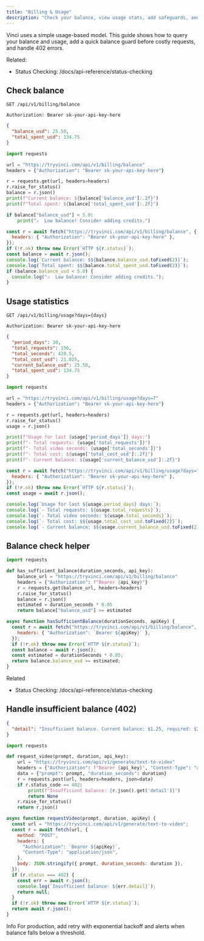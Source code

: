 ```yaml
---
title: "Billing & Usage"
description: "Check your balance, view usage stats, add safeguards, and handle insufficient balance errors."
---
```


Vinci uses a simple usage-based model. This guide shows how to query your balance and usage, add a quick balance guard before costly requests, and handle 402 errors.

Related:
- Status Checking: /docs/api-reference/status-checking

## Check balance

```http title="Endpoint"
GET /api/v1/billing/balance
```

```http title="Authentication"
Authorization: Bearer sk-your-api-key-here
```

```json title="Response"
{
  "balance_usd": 25.50,
  "total_spent_usd": 134.75
}
```

```python title="check_balance.py"
import requests

url = "https://tryvinci.com/api/v1/billing/balance"
headers = {"Authorization": "Bearer sk-your-api-key-here"}

r = requests.get(url, headers=headers)
r.raise_for_status()
balance = r.json()
print(f"Current balance: ${balance['balance_usd']:.2f}")
print(f"Total spent: ${balance['total_spent_usd']:.2f}")

if balance["balance_usd"] < 5.0:
    print("⚠️  Low balance! Consider adding credits.")
```

```javascript title="check_balance.js"
const r = await fetch("https://tryvinci.com/api/v1/billing/balance", {
  headers: { "Authorization": "Bearer sk-your-api-key-here" },
});
if (!r.ok) throw new Error(`HTTP ${r.status}`);
const balance = await r.json();
console.log(`Current balance: $${balance.balance_usd.toFixed(2)}`);
console.log(`Total spent: $${balance.total_spent_usd.toFixed(2)}`);
if (balance.balance_usd < 5.0) {
  console.log("⚠️  Low balance! Consider adding credits.");
}
```

## Usage statistics

```http title="Endpoint"
GET /api/v1/billing/usage?days={days}
```

```http title="Authentication"
Authorization: Bearer sk-your-api-key-here
```

```json title="Response"
{
  "period_days": 30,
  "total_requests": 156,
  "total_seconds": 420.5,
  "total_cost_usd": 21.025,
  "current_balance_usd": 25.50,
  "total_spent_usd": 134.75
}
```

```python title="usage_stats.py"
import requests

url = "https://tryvinci.com/api/v1/billing/usage?days=7"
headers = {"Authorization": "Bearer sk-your-api-key-here"}

r = requests.get(url, headers=headers)
r.raise_for_status()
usage = r.json()

print(f"Usage for last {usage['period_days']} days:")
print(f"- Total requests: {usage['total_requests']}")
print(f"- Total video seconds: {usage['total_seconds']}")
print(f"- Total cost: ${usage['total_cost_usd']:.2f}")
print(f"- Current balance: ${usage['current_balance_usd']:.2f}")
```

```javascript title="usage_stats.js"
const r = await fetch("https://tryvinci.com/api/v1/billing/usage?days=7", {
  headers: { "Authorization": "Bearer sk-your-api-key-here" },
});
if (!r.ok) throw new Error(`HTTP ${r.status}`);
const usage = await r.json();

console.log(`Usage for last ${usage.period_days} days:`);
console.log(`- Total requests: ${usage.total_requests}`);
console.log(`- Total video seconds: ${usage.total_seconds}`);
console.log(`- Total cost: $${usage.total_cost_usd.toFixed(2)}`);
console.log(`- Current balance: $${usage.current_balance_usd.toFixed(2)}`);
```

## Balance check helper

```python title="balance_check.py"
import requests

def has_sufficient_balance(duration_seconds, api_key):
    balance_url = "https://tryvinci.com/api/v1/billing/balance"
    headers = {"Authorization": f"Bearer {api_key}"}
    r = requests.get(balance_url, headers=headers)
    r.raise_for_status()
    balance = r.json()
    estimated = duration_seconds * 0.05
    return balance["balance_usd"] >= estimated
```

```javascript title="balance_check.js"
async function hasSufficientBalance(durationSeconds, apiKey) {
  const r = await fetch("https://tryvinci.com/api/v1/billing/balance", {
    headers: { "Authorization": `Bearer ${apiKey}` },
  });
  if (!r.ok) throw new Error(`HTTP ${r.status}`);
  const balance = await r.json();
  const estimated = durationSeconds * 0.05;
  return balance.balance_usd >= estimated;
}
```

Related
- Status Checking: /docs/api-reference/status-checking

## Handle insufficient balance (402)

```json title="Example 402 response"
{
  "detail": "Insufficient balance. Current balance: $1.25, required: $2.50"
}
```

```python title="handle_402.py"
import requests

def request_video(prompt, duration, api_key):
    url = "https://tryvinci.com/api/v1/generate/text-to-video"
    headers = {"Authorization": f"Bearer {api_key}", "Content-Type": "application/json"}
    data = {"prompt": prompt, "duration_seconds": duration}
    r = requests.post(url, headers=headers, json=data)
    if r.status_code == 402:
        print(f"Insufficient balance: {r.json().get('detail')}")
        return None
    r.raise_for_status()
    return r.json()
```

```javascript title="handle_402.js"
async function requestVideo(prompt, duration, apiKey) {
  const url = "https://tryvinci.com/api/v1/generate/text-to-video";
  const r = await fetch(url, {
    method: "POST",
    headers: {
      "Authorization": `Bearer ${apiKey}`,
      "Content-Type": "application/json",
    },
    body: JSON.stringify({ prompt, duration_seconds: duration }),
  });
  if (r.status === 402) {
    const err = await r.json();
    console.log(`Insufficient balance: ${err.detail}`);
    return null;
  }
  if (!r.ok) throw new Error(`HTTP ${r.status}`);
  return await r.json();
}
```

Info
For production, add retry with exponential backoff and alerts when balance falls below a threshold.